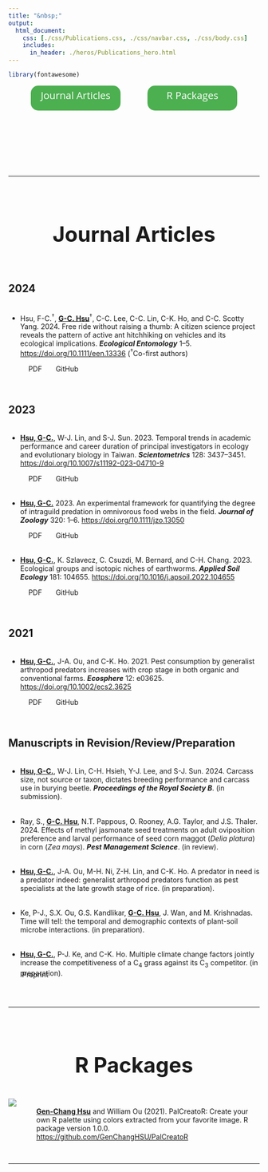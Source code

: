 ```yaml
---
title: "&nbsp;"
output:
  html_document:
    css: [./css/Publications.css, ./css/navbar.css, ./css/body.css]
    includes:
      in_header: ./heros/Publications_hero.html
---
```


```r
library(fontawesome)

```


<!--------------- Define the style ------------------>
<link rel="stylesheet" href="https://cdn.jsdelivr.net/gh/jpswalsh/academicons@1/css/academicons.min.css">

<style>
.Section_link{
  background-color: #4CAF50;
  border: none;
  border-radius: 15px;
  color: white;
  text-align: center;
  text-decoration: none;
  display: inline-block;
  font-size: 20px;
  width: 180px;
  height: 50px;
  line-height: 2em;
  margin-right: 5%;
  margin-left: 5%;
  font-family: "Open Sans";
}

.External_link{
  border-radius: 5px;
  border: none;
  text-align: center;
  text-decoration: none;
  display: inline-block;
  width: 60px;
  margin-top: -2em;
}

h1 {text-align: center !important; 
   font-weight: bold !important; 
   font-size: 42px !important}
   
:target {
    display: block;    
    position: relative;     
    top: -150px;
    visibility: hidden;
}

</style>


<!--------------- Section link and buttons ------------------>
<div style="text-align: center">
  <a class="Section_link btn btn-primary btn-outline btn-xs" href="#Journal Articles">
    Journal Articles
  </a>
    <a class="Section_link btn btn-primary btn-outline btn-xs" href="#R Packages">
    R Packages
  </a>
  <!--   <a class="Section_link btn btn-primary btn-outline btn-xs" href="#Others"> -->
  <!--   Others -->
  <!-- </a> -->
</div>

<br>

<div style="font-size: 100px; text-align: center">
<a href="https://orcid.org/0000-0002-6607-4382" target="_blank" style="color: #A6CE39; margin-right: 2.5%; margin-left: 2.5%;"><i class="ai ai-orcid ai"></i></a>
<a href="https://scholar.google.com/citations?user=NJ5CFXkAAAAJ&hl=en" target="_blank" style="color: black; margin-right: 2.5%; margin-left: 2.5%;"><i class="ai ai-google-scholar ai"></i></a>
</div>

<hr>
<br>
<a id="Journal Articles">
</a>



<!--------------- Publications ------------------>
# Journal Articles
<div style="height: 1em;"></div>

## 2024
<div style="height: 0.3em;"></div>

* <p>Hsu, F-C.^†^, <b><u>G-C. Hsu</u></b>^†^, C-C. Lee, C-C. Lin, C-K. Ho, and C-C. Scotty Yang. 2024. Free ride without raising a thumb: A citizen science project reveals the pattern of active ant hitchhiking on vehicles and its ecological implications. <i>**Ecological Entomology**</i> 1–5. <a href="https://doi.org/10.1111/een.13336" target="_blank"> https://doi.org/10.1111/een.13336</a> (^†^Co-first authors)</p>
<a class="External_link btn btn-primary btn-outline btn-xs" href="./Publications/Journal Articles/2024_Ecological_Entomology.pdf" target="_blank">PDF</a>
<a class="External_link btn btn-primary btn-outline btn-xs" href="https://github.com/GenChangHSU/2024_Ant_Hitchhiking_on_Vehicles_in_Taiwan" target="_blank">GitHub</a>

<br>

## 2023
<div style="height: 0.3em;"></div>

* <p><b><u>Hsu, G-C.</u></b>, W-J. Lin, and S-J. Sun. 2023. Temporal trends in academic performance and career duration of principal investigators in ecology and evolutionary biology in Taiwan. <i>**Scientometrics**</i> 128: 3437–3451.
<a href="https://doi.org/10.1007/s11192-023-04710-9" target="_blank"> https://doi.org/10.1007/s11192-023-04710-9</a></p>
<a class="External_link btn btn-primary btn-outline btn-xs" href="./Publications/Journal Articles/2023_Scientometrics.pdf" target="_blank">PDF</a>
<a class="External_link btn btn-primary btn-outline btn-xs" href="https://github.com/GenChangHSU/2023_Academic_Performance_and_Career_Duration_of_PI_in_Taiwan" target="_blank">GitHub</a>

<div style="height: 0.3em;"></div>

* <p><b><u>Hsu, G-C.</u></b> 2023. An experimental framework for quantifying the degree of intraguild predation in omnivorous food webs in the field. <i>**Journal of Zoology**</i> 320: 1–6.
<a href="https://doi.org/10.1111/jzo.13050" target="_blank"> https://doi.org/10.1111/jzo.13050</a></p>
<a class="External_link btn btn-primary btn-outline btn-xs" href="./Publications/Journal Articles/2023_Journal_of_Zoology.pdf" target="_blank">PDF</a>
<a class="External_link btn btn-primary btn-outline btn-xs" href="https://github.com/GenChangHSU/
2023_Framework_for_Degree_of_Intraguild_Predation" target="_blank">GitHub</a>

<div style="height: 0.3em;"></div>

* <p><b><u>Hsu, G-C.</u></b>, K. Szlavecz, C. Csuzdi, M. Bernard, and C-H. Chang. 2023. Ecological groups and isotopic niches of earthworms. <i>**Applied Soil Ecology**</i> 181: 104655.
<a href="https://doi.org/10.1016/j.apsoil.2022.104655" target="_blank"> https://doi.org/10.1016/j.apsoil.2022.104655</a></p> 
<a class="External_link btn btn-primary btn-outline btn-xs" href="./Publications/Journal Articles/2023_Applied_Soil_Ecology.pdf" target="_blank">PDF</a>
<a class="External_link btn btn-primary btn-outline btn-xs" href="https://github.com/GenChangHSU/2023_Earthworm_Stable_Isotope_Niche" target="_blank">GitHub</a>

<br>

## 2021
<div style="height: 0.3em;"></div>

* <p><b><u>Hsu, G-C.</u></b>, J-A. Ou, and C-K. Ho. 2021. Pest consumption by generalist arthropod predators increases with crop stage in both organic and conventional farms. <i>**Ecosphere**</i> 12: e03625. 
<a href="https://doi.org/10.1002/ecs2.3625" target="_blank"> https://doi.org/10.1002/ecs2.3625</a></p>
<a class="External_link btn btn-primary btn-outline btn-xs" href="./Publications/Journal Articles/2021_Ecosphere.pdf" target="_blank">PDF</a>
<a class="External_link btn btn-primary btn-outline btn-xs" href="https://github.com/GenChangHSU/2021_Pest_Consumption_by_Generalist_Arthropod_Predators_in_Rice_Farms" target="_blank">GitHub</a>

<br>

## Manuscripts in Revision/Review/Preparation

<div style="height: 0.3em;"></div>

* <p><b><u>Hsu, G-C.</u></b>, W-J. Lin, C-H. Hsieh, Y-J. Lee, and S-J. Sun. 2024. Carcass size, not source or taxon, dictates breeding performance and carcass use in burying beetle. <i>**Proceedings of the Royal Society B**</i>. (in submission).</p> 
<!-- <a class="External_link btn btn-primary btn-outline btn-xs" href="https://doi.org/10.1101/2022.01.31.478501" target="_blank">Preprint</a> -->
<!-- <a class="External_link btn btn-primary btn-outline btn-xs" href="https://github.com/GenChangHSU/2022_Earthworm_Stable_Isotope_Niche" target="_blank">GitHub</a> -->

<div style="height: 0.3em;"></div>

* <p>Ray, S., <b><u>G-C. Hsu</u></b>, N.T. Pappous, O. Rooney, A.G. Taylor, and J.S. Thaler. 2024. Effects of methyl jasmonate seed treatments on adult oviposition preference and larval performance of seed corn maggot (*Delia platura*) in corn (*Zea mays*). <i>**Pest Management Science**</i>. (in review).</p> 
<!-- <a class="External_link btn btn-primary btn-outline btn-xs" href="https://doi.org/10.1101/2022.01.31.478501" target="_blank">Preprint</a> -->
<!-- <a class="External_link btn btn-primary btn-outline btn-xs" href="https://github.com/GenChangHSU/2022_Earthworm_Stable_Isotope_Niche" target="_blank">GitHub</a> -->

<div style="height: 0.3em;"></div>

* <p><b><u>Hsu, G-C.</u></b>, J-A. Ou, M-H. Ni, Z-H. Lin, and C-K. Ho. A predator in need is a predator indeed: generalist arthropod predators function as pest specialists at the late growth stage of rice. (in preparation).</p> 
<!-- <a class="External_link btn btn-primary btn-outline btn-xs" href="https://doi.org/10.1101/2022.01.31.478501" target="_blank">Preprint</a> -->
<!-- <a class="External_link btn btn-primary btn-outline btn-xs" href="https://github.com/GenChangHSU/2022_Earthworm_Stable_Isotope_Niche" target="_blank">GitHub</a> -->

<div style="height: 0.3em;"></div>

* <p>Ke, P-J., S.X. Ou, G.S. Kandlikar, <b><u>G-C. Hsu</u></b>, J. Wan, and M. Krishnadas. Time will tell: the temporal and demographic contexts of plant-soil microbe interactions. 
<!-- <i>**New Phytologist**</i>  -->
(in preparation).</p> 
<!-- <a class="External_link btn btn-primary btn-outline btn-xs" href="https://doi.org/10.1101/2022.01.31.478501" target="_blank">Preprint</a> -->
<!-- <a class="External_link btn btn-primary btn-outline btn-xs" href="https://github.com/GenChangHSU/2022_Earthworm_Stable_Isotope_Niche" target="_blank">GitHub</a> -->

<div style="height: 0.3em;"></div>

* <p><b><u>Hsu, G-C.</u></b>, P-J. Ke, and C-K. Ho. Multiple climate change factors jointly increase the competitiveness of a C~4~ grass against its C~3~ competitor. (in preparation). 
<!-- <i>**Nature Communications**</i> (in submission). -->
</p> 
<a class="External_link btn btn-primary btn-outline btn-xs" href="https://doi.org/10.1101/2022.09.01.506280" target="_blank">Preprint</a>
<!-- <a class="External_link btn btn-primary btn-outline btn-xs" href="https://github.com/GenChangHSU/2022_Earthworm_Stable_Isotope_Niche" target="_blank">GitHub</a> -->

<br>
<hr>
<br>


<a id="R Packages"> </a>

# R Packages
<div style="height: 1em;"></div>

<div style="display: flex;">
<a href="https://genchanghsu.github.io/PalCreatoR/" target="_blank"> <img src="./Publications/PalCreatoR.png" style="max-width: 120px; max-height: 120px; width:auto; height:auto"> </a>
<div style="padding-left: 40px; padding-top: 0.2em;">
<p target="_blank"><b><u>Gen-Chang Hsu</u></b> and William Ou (2021). PalCreatoR: Create your own R palette using colors extracted from your favorite image. R package version 1.0.0. <a href="https://github.com/GenChangHSU/PalCreatoR" target="_blank">https://github.com/GenChangHSU/PalCreatoR</a>
</div>
</div>

<br>
<hr>
<br>

<a id="Others"> </a>

<!-- # Others -->
<!-- <div style="height: 1em;"></div> -->

<!-- ## Technical reports -->
<!-- <div style="height: 0.15em;"></div> -->

<!-- * <p>Ou, J-A., <b><u>G-C. Hsu</u></b>, and C-K. Ho. 2018. Quantification of the biological control efficacy of arthropod generalist predators in rice agro-ecosystems using a stable isotope approach. Council of Agriculture, Executive Yuan, R.O.C. (Taiwan). Project number: 107-4.2.3-a1. (In Chinese)</p> -->


